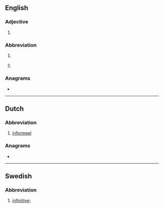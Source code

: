 {{also|inf}}
==English==

===Adjective===
{{en-adj|-}}

# {{abbreviation|inferior|lang=en}}

===Abbreviation===
{{rfc-header|Abbreviation}}
{{en-abbr}}

# {{lb|en|grammar}} {{abbreviation of|infinitive|lang=en}}
# {{lb|en|lexicography}} {{abbreviation of|informal|lang=en}}

===Anagrams===
* {{anagrams|en|Fin|Fin.|NFI|f***in'|fin|if'n}}

----

==Dutch==

===Abbreviation===
{{rfc-header|Abbreviation}}
{{head|nl|abbreviation}}

# [[informeel]]

===Anagrams===
* {{l|nl|Fin}}

----

==Swedish==

===Abbreviation===
{{rfc-header|Abbreviation}}
{{head|sv|abbreviation}}

# {{lb|sv|lexicography|grammar}} [[infinitive]]; {{abbreviation of|infinitiv|lang=sv}}